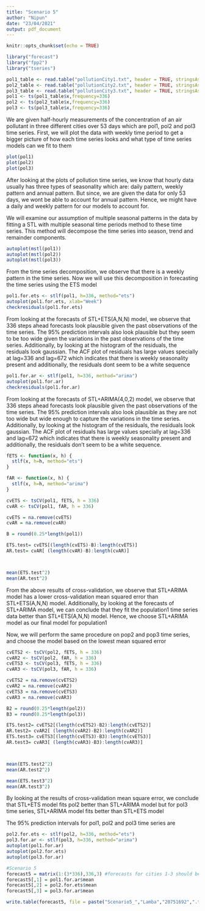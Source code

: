 ```yaml
---
title: "Scenario 5"
author: "Nipun"
date: "23/04/2021"
output: pdf_document
---
```


```r
knitr::opts_chunk$set(echo = TRUE)
```

```r
library("forecast")
library("fpp2")
library("tseries")
```

```r
pol1_table <- read.table("pollutionCity1.txt", header = TRUE, stringsAsFactors = FALSE, sep=",")
pol2_table <- read.table("pollutionCity2.txt", header = TRUE, stringsAsFactors = FALSE, sep=",")
pol3_table <- read.table("pollutionCity3.txt", header = TRUE, stringsAsFactors = FALSE, sep=",")
pol1 <- ts(pol1_table$x,frequency=336)
pol2 <- ts(pol2_table$x,frequency=336)
pol3 <- ts(pol3_table$x,frequency=336)
```

We are given half-hourly measurements of the concentration of an air pollutant in three different cities over 53 days which are pol1, pol2 and pol3 time series. First, we will plot the data with weekly time period to get a bigger picture of how each time series looks and what type of time series models can we fit to them

```r
plot(pol1)
plot(pol2)
plot(pol3)
```
After looking at the plots of pollution time series, we know that hourly data usually has three types of seasonality which are: daily pattern, weekly pattern and annual pattern. But since, we are given the data for only 53 days, we wont be able to account for annual pattern. Hence, we might have a daily and weekly pattern for our models to account for.

We will examine our assumption of multiple seasonal patterns in the data by fitting a STL with multiple seasonal time periods method to these time series. This method will decompose the time series into season, trend and remainder components.

```r
autoplot(mstl(pol1))
autoplot(mstl(pol2))
autoplot(mstl(pol3))
```
From the time series decomposition, we observe that there is a weekly pattern in the time series. Now we will use this decomposition in forecasting the time series using the ETS model
```r
pol1.for.ets <- stlf(pol1, h=336, method="ets")
autoplot(pol1.for.ets, xlab="Week")
checkresiduals(pol1.for.ets)
```
From looking at the forecasts of STL+ETS(A,N,N) model, we observe that 336 steps ahead forecasts look plausible given the past observations of the time series. The 95% prediction intervals also look plausible but they seem to be too wide given the variations in the past observations of the time series. Additionally, by looking at the histogram of the residuals, the residuals look gaussian. The ACF plot of residuals has large values specially at lag=336 and lag=672 which indicates that there is weekly seasonality present and additionally, the residuals dont seem to be a white sequence


```r
pol1.for.ar <- stlf(pol1, h=336, method="arima")
autoplot(pol1.for.ar)
checkresiduals(pol1.for.ar)
```
From looking at the forecasts of STL+ARIMA(4,0,2) model, we observe that 336 steps ahead forecasts look plausible given the past observations of the time series. The 95% prediction intervals also look plausible as they are not too wide but wide enough to capture the variations in the time series. Additionally, by looking at the histogram of the residuals, the residuals look gaussian. The ACF plot of residuals has large values specially at lag=336 and lag=672 which indicates that there is weekly seasonality present and additionally, the residuals don't seem to be a white sequence.


```r
fETS <- function(x, h) {
  stlf(x, h=h, method="ets")
}

fAR <- function(x, h) {
  stlf(x, h=h, method="arima")
}

cvETS <- tsCV(pol1, fETS, h = 336)
cvAR <- tsCV(pol1, fAR, h = 336)

cvETS = na.remove(cvETS)
cvAR = na.remove(cvAR)

B = round(0.25*length(pol1))

ETS.test= cvETS[(length(cvETS)-B):length(cvETS)]
AR.test= cvAR[ (length(cvAR)-B):length(cvAR)]



mean(ETS.test^2)
mean(AR.test^2)

```
From the above results of cross-validation, we observe that STL+ARIMA model has a lower cross-validation mean squared error than STL+ETS(A,N,N) model. Additionally, by looking at the forecasts of STL+ARIMA model, we can conclude that they fit the population1 time series data better than STL+ETS(A,N,N) model. Hence, we choose STL+ARIMA model as our final model for population1

Now, we will perform the same procedure on pop2 and pop3 time series, and choose the model based on the lowest mean squared error
```r

cvETS2 <- tsCV(pol2, fETS, h = 336)
cvAR2 <- tsCV(pol2, fAR, h = 336)
cvETS3 <- tsCV(pol3, fETS, h = 336)
cvAR3 <- tsCV(pol3, fAR, h = 336)

cvETS2 = na.remove(cvETS2)
cvAR2 = na.remove(cvAR2)
cvETS3 = na.remove(cvETS3)
cvAR3 = na.remove(cvAR3)

B2 = round(0.25*length(pol2))
B3 = round(0.25*length(pol3))

ETS.test2= cvETS2[(length(cvETS2)-B2):length(cvETS2)]
AR.test2= cvAR2[ (length(cvAR2)-B2):length(cvAR2)]
ETS.test3= cvETS3[(length(cvETS3)-B3):length(cvETS3)]
AR.test3= cvAR3[ (length(cvAR3)-B3):length(cvAR3)]



mean(ETS.test2^2)
mean(AR.test2^2)

mean(ETS.test3^2)
mean(AR.test3^2)
```
By looking at the results of cross-validation mean square error, we conclude that STL+ETS model fits pol2 better than STL+ARIMA model but for pol3 time series, STL+ARIMA model fits better than STL+ETS model

The 95% prediction intervals for pol1, pol2 and pol3 time series are
```r
pol2.for.ets <- stlf(pol2, h=336, method="ets")
pol3.for.ar <- stlf(pol3, h=336, method="arima")
autoplot(pol1.for.ar)
autoplot(pol2.for.ets)
autoplot(pol3.for.ar)
```

```r
#Scenario 5 
forecast5 = matrix(1:(3*336),336,3) #forecasts for cities 1-3 should be stored in the columns of a 336x3 dimensional matrix
forecast5[,1] = pol1.for.ar$mean
forecast5[,2] = pol2.for.ets$mean
forecast5[,3] = pol3.for.ar$mean

write.table(forecast5, file = paste("Scenario5_","Lamba","20751692",".txt", sep = ""), sep ="," , col.names = F, row.names = F )

```